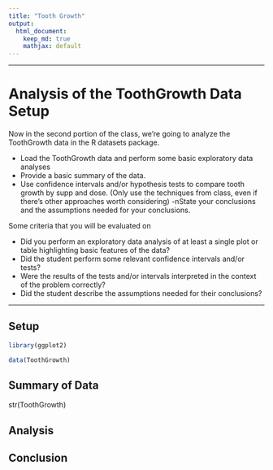 ```yaml
---
title: "Tooth Growth"
output:
  html_document:
    keep_md: true
    mathjax: default
---
```

---

# Analysis of the ToothGrowth Data Setup

Now in the second portion of the class, we're going to analyze the ToothGrowth data in the R datasets package.

- Load the ToothGrowth data and perform some basic exploratory data analyses
- Provide a basic summary of the data.
- Use confidence intervals and/or hypothesis tests to compare tooth growth by supp and dose. (Only use the techniques from class, even if there's other approaches worth considering)
-nState your conclusions and the assumptions needed for your conclusions.

Some criteria that you will be evaluated on

- Did you  perform an exploratory data analysis of at least a single plot or table highlighting basic features of the data?
- Did the student perform some relevant confidence intervals and/or tests?
- Were the results of the tests and/or intervals interpreted in the context of the problem correctly?
- Did the student describe the assumptions needed for their conclusions?


---
## Setup

```r
library(ggplot2)

```

```r
data(ToothGrowth)
```

## Summary of Data

str(ToothGrowth)

## Analysis

## Conclusion
